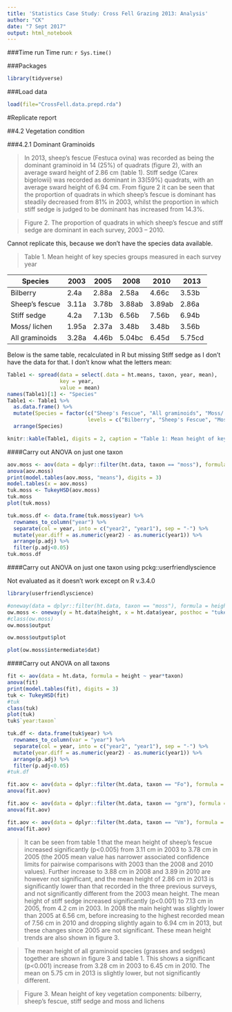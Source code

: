 ```yaml
---
title: 'Statistics Case Study: Cross Fell Grazing 2013: Analysis'
author: "CK"
date: "7 Sept 2017"
output: html_notebook
---
```


###Time run
Time run: `r Sys.time()`

###Packages
```r
library(tidyverse)
```


###Load data

```r
load(file="CrossFell.data.prepd.rda")
```


#Replicate report

##4.2	Vegetation condition 

###4.2.1   Dominant Graminoids

> In 2013, sheep’s fescue (Festuca ovina) was recorded as being the dominant graminoid in 14 (25%) of quadrats (figure 2), with an average sward height of 2.86 cm (table 1). Stiff sedge (Carex bigelowii) was recorded as dominant in 33(59%) quadrats, with an average sward height of 6.94 cm.  From figure 2 it can be seen that the proportion of quadrats in which sheep’s fescue is dominant has steadily decreased from 81% in 2003, whilst the proportion in which stiff sedge is judged to be dominant has increased from 14.3%.

> Figure 2.  The proportion of quadrats in which sheep’s fescue and stiff sedge are dominant in each survey, 2003 – 2010.

Cannot replicate this, because we don't have the species data available.   
 
> Table 1.  Mean height of key species groups measured in each survey year

Species |2003	|2005	|2008	|2010	|2013
--- |--- |--- |--- |--- |---
Bilberry	|2.4a	|2.88a	|2.58a	|4.66c |3.53b
Sheep’s fescue	|3.11a	|3.78b	|3.88ab |3.89ab |2.86a
Stiff sedge	|4.2a	|7.13b	|6.56b	|7.56b	|6.94b
Moss/ lichen	|1.95a	|2.37a |3.48b |3.48b |3.56b
All graminoids	|3.28a |4.46b	|5.04bc	|6.45d |5.75cd

Below is the same table, recalculated in R but missing Stiff sedge as I don't have the data for that.  I don't know what the letters mean: 
```r
Table1 <- spread(data = select(.data = ht.means, taxon, year, mean), 
                 key = year, 
                 value = mean) 
names(Table1)[1] <- "Species"
Table1 <- Table1 %>% 
  as.data.frame() %>% 
  mutate(Species = factor(c("Sheep's Fescue", "All graminoids", "Moss/ lichen", "Bilberry"), 
                          levels = c("Bilberry", "Sheep's Fescue", "Moss/ lichen", "All graminoids"))) %>% 
  arrange(Species)

knitr::kable(Table1, digits = 2, caption = "Table 1: Mean height of key species groups measured in each survey year")
```


####Carry out ANOVA on just one taxon

```r
aov.moss <- aov(data = dplyr::filter(ht.data, taxon == "moss"), formula = height ~ year)
anova(aov.moss)
print(model.tables(aov.moss, "means"), digits = 3)
model.tables(x = aov.moss)
tuk.moss <- TukeyHSD(aov.moss)
tuk.moss
plot(tuk.moss)

tuk.moss.df <- data.frame(tuk.moss$year) %>%
  rownames_to_column("year") %>% 
  separate(col = year, into = c("year2", "year1"), sep = "-") %>% 
  mutate(year.diff = as.numeric(year2) - as.numeric(year1)) %>% 
  arrange(p.adj) %>% 
  filter(p.adj<0.05)
tuk.moss.df  


```

####Carry out ANOVA on just one taxon using pckg::userfriendlyscience

Not evaluated as it doesn't work except on R v.3.4.0

```r
library(userfriendlyscience)

#oneway(data = dplyr::filter(ht.data, taxon == "moss"), formula = height ~ year)
ow.moss <- oneway(y = ht.data$height, x = ht.data$year, posthoc = "tukey", means = TRUE, fullDescribe = TRUE, plot = TRUE, pvalueDigits = 3)
#class(ow.moss)
ow.moss$output

ow.moss$output$plot

plot(ow.moss$intermediate$dat)
```



####Carry out ANOVA on all taxons

```r
fit <- aov(data = ht.data, formula = height ~ year*taxon)
anova(fit)
print(model.tables(fit), digits = 3)
tuk <- TukeyHSD(fit)
#tuk
class(tuk)
plot(tuk)
tuk$`year:taxon`

tuk.df <- data.frame(tuk$year) %>%
  rownames_to_column(var = "year") %>% 
  separate(col = year, into = c("year2", "year1"), sep = "-") %>% 
  mutate(year.diff = as.numeric(year2) - as.numeric(year1)) %>% 
  arrange(p.adj) %>% 
  filter(p.adj<0.05)
#tuk.df  


```


```r
fit.aov <- aov(data = dplyr::filter(ht.data, taxon == "Fo"), formula = height ~ year)
anova(fit.aov)
```

```r
fit.aov <- aov(data = dplyr::filter(ht.data, taxon == "grm"), formula = height ~ year)
anova(fit.aov)
```

```r
fit.aov <- aov(data = dplyr::filter(ht.data, taxon == "Vm"), formula = height ~ year)
anova(fit.aov)
```



> It can be seen from table 1 that the mean height of sheep’s fescue increased significantly (p<0.005) from 3.11 cm in 2003 to 3.78 cm in 2005 (the 2005 mean value has narrower associated confidence limits for pairwise comparisons with 2003 than the 2008 and 2010 values).  Further increase to 3.88 cm in 2008 and 3.89 in 2010 are however not significant, and the mean height of 2.86 cm in 2013 is significantly lower than that recorded in the three previous surveys, and not significantly different from the 2003 mean height.  The mean height of stiff sedge increased significantly (p<0.001) to 7.13 cm in 2005, from 4.2 cm in 2003.  In 2008 the main height was slightly lower than 2005 at 6.56 cm, before increasing to the highest recorded mean of 7.56 cm in 2010 and dropping slightly again to 6.94 cm in 2013, but these changes since 2005 are not significant. These mean height trends are also shown in figure 3.

> The mean height of all graminoid species (grasses and sedges) together are shown in figure 3 and table 1.  This shows a significant (p<0.001) increase from 3.28 cm in 2003 to 6.45 cm in 2010.  The mean on 5.75 cm in 2013 is slightly lower, but not significantly different.


 

> Figure 3. Mean height of key vegetation components: bilberry, sheep’s fescue, stiff sedge and moss and lichens


